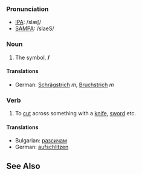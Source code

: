 ===Pronunciation===
*[[w:IPA|IPA]]: /slæʃ/
*[[w:SAMPA|SAMPA]]: /slaeS/

===Noun===
#The symbol, '''/'''

====Translations====
*German: [[Schrägstrich]] ''m'', [[Bruchstrich]] ''m''

===Verb===
#To [[cut]] across something with a [[knife]], [[sword]] etc.

====Translations====
*Bulgarian: [[разсичам]]
*German: [[aufschlitzen]]

==See Also==
{{msg:Punctuation}}